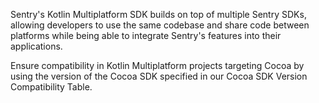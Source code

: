 Sentry's Kotlin Multiplatform SDK builds on top of multiple Sentry SDKs, allowing developers to use the same codebase and share code between platforms while being able to integrate Sentry's features into their applications.

<Note>
  Ensure compatibility in Kotlin Multiplatform projects targeting Cocoa by using the version of the Cocoa SDK specified in our <Link to="/platforms/kotlin-multiplatform/install/#cocoa-sdk-version-compatibility">Cocoa SDK Version Compatibility Table</Link>.
</Note>
